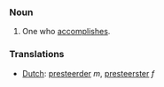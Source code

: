 ===Noun===
#One who [[accomplish]]es.

===Translations===
*[[Dutch]]: [[presteerder]] ''m'', [[presteerster]] ''f''